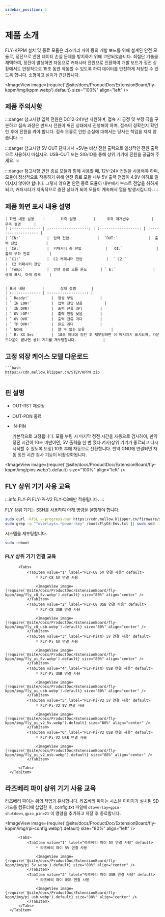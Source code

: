 ```yaml
---
sidebar_position: 1
---
```







# 제품 소개

  FLY-KPPM 설치 및 종료 모듈은 라즈베리 파이 등의 개발 보드를 위해 설계된 안전 모듈로, 정전으로 인한 데이터 손실 문제를 방지하기 위해 고안되었습니다. 최첨단 기술을 채택하여, 정전이 발생하면 자동으로 커패시터 전원으로 전환하여 개발 보드가 정전 상황에서도 안정적으로 15초 동안 작동할 수 있도록 하여 데이터를 안전하게 저장할 수 있도록 합니다. 소형이고 설치가 간단합니다.

  <ImageView image={require('@site/docs/ProductDoc/ExtensionBoard/fly-kppm/img/kppm.webp').default} size="100%" align="left" />


## 제품 주의사항

  :::danger 참고사항
  입력 전원은 DC12-24V만 지원하며, 접속 시 긍정 및 부정 극을 구분하고 접속 과정은 반드시 전원이 꺼진 상태에서 진행해야 하며, 접속이 정확한지 확인한 후에 전원을 켜야 합니다. 접속 오류로 인한 손실에 대해서는 당사는 책임을 지지 않습니다.
  :::

  :::danger 참고사항
  5V OUT 단자에서 +5V는 비상 전원 출력으로 일상적인 전원 출력으로 사용하지 마십시오. USB-OUT 또는 SIG/IO를 통해 상위 기기에 전원을 공급해 주세요.
  :::

  :::danger 참고사항
  안전 종료 모듈과 함께 사용할 때, 12V-24V 전원을 사용해야 하며, 모듈이 정상적으로 작동하기 위해 안전 종료 모듈 내부 5V 출력 전압이 4.9V 이하로 떨어지지 않아야 합니다. 그렇지 않으면 안전 종료 모듈이 내부에서 부스트 전압을 취하게 되고, 커패시터가 지속적으로 충전 상태가 되어 모듈이 계속해서 열을 발생시킵니다.
  :::


## 제품 화면 표시 내용 설명


    | 화면 내용 설명    |       좌측 설명        |     우측 매개변수          |        우측 설명      |
    | :------------- | :------------------: | :------------------: | :------------------: |
    | `IN:`            |  입력 전압             |  `OUT:`              |  출력 전압             |
    | `CA:`            |  커패시터 총 전압           |  `OI:`               |  출력 부하 전류         |
    | `C1:`            |  C1 커패시터 전압           |  ` C2:`                |  C2 커패시터 전압           | 
    | `Temp:`          |  안전 종료 모듈 온도      | ` E:`                 |  상태 표시, 아래 참조    | 


    | 표시 내용        |       상태 설명       |
    | :------------- | :-----------------: | 
    | ` Ready!`          |  정상 부팅            |
    | ` IN LOW!`         |  입력 전압 낮음          |
    | ` IN OVR!`         |  출력 전류 과다        |
    | ` OV LOE!`         |  출력 전압 낮음        |
    | ` OV OVR`          |  출력 전류 과다        |
    | ` TP OVR!`         |  온도 과다            |
    | ` NONE `           |  알 수 없는 오류            |
    | ` R: XX Sec `      |  10초 이내에 정전 후 재부팅하면 이 메시지가 표시되며, 카운트다운이 끝나면 상위 기기를 재부팅합니다.            |

## 고정 외장 케이스 모델 다운로드

    ```bash
    https://cdn.mellow.klipper.cn/STEP/KPPM.zip
    ```

## 핀 설명

  * OUT-RST 재설정
  * OUT-PDN 종료

  * IN-PIN 

    기본적으로 고정됩니다. 모듈 부팅 시 마지막 정전 시간을 자동으로 검사하여,
  만약 정전 시간이 10초 미만이면, 5V 출력을 한 번 껐다 켜서(상위 기기가 종료되고 다시 시작할 수 있도록 보장) 10초 후에 자동으로 전환합니다.
  만약 GND에 연결되면 자동 정전 시간 검사 기능이 비활성화됩니다.

  <ImageView image={require('@site/docs/ProductDoc/ExtensionBoard/fly-kppm/img/pins.webp').default} size="100%" align="left" />

## FLY 상위 기기 사용 교육

  :::info
  FLY-Pi FLY-Pi-V2 FLY-C8에만 적용됩니다.
  :::

  FLY 상위 기기는 SSH를 사용하여 아래 명령을 실행해야 합니다.

  ```bash
  sudo curl -kfSL --progress-bar https://cdn.mellow.klipper.cn/firmware/sun50i-h5-power-key.dtbo -o /boot/dtb/allwinner/overlay/sun50i-h5-power-key.dtbo
  sudo grep -q "^overlays=.*power-key" /boot/FlyOS-Env.txt || sudo sed -i '/^overlays=/ s/$/ power-key/' /boot/FlyOS-Env.txt
  ```

  시스템을 재부팅합니다.

  ```bash
  sudo reboot
  ```
  
### FLY 상위 기기 연결 교육

  <Tabs>
      <TabItem value="serial" label="FLY 상위 기기 연결 교육" default>

          <Tabs>
              <TabItem value="1" label="FLY-C8 5V 연결 사용" default>
                  * FLY-C8 5V 연결 사용

                  <ImageView image={require('@site/docs/ProductDoc/ExtensionBoard/fly-kppm/img/fly_c8_5v.webp').default} size="80%" align="center" />
              </TabItem>
              <TabItem value="2" label="FLY-C8 USB 연결 사용" default>
                  * FLY-C8 USB 연결 사용

                  <ImageView image={require('@site/docs/ProductDoc/ExtensionBoard/fly-kppm/img/fly_c8_usb.webp').default} size="80%" align="center" />
              </TabItem>
              <TabItem value="3" label="FLY-Pi(π) 5V 연결 사용" default>
                  * FLY-Pi 5V 연결 사용

                  <ImageView image={require('@site/docs/ProductDoc/ExtensionBoard/fly-kppm/img/fly_pi_5v.webp').default} size="80%" align="center" />
              </TabItem>
              <TabItem value="4" label="FLY-Pi(π) USB 연결 사용" default>
                  * FLY-Pi USB 연결 사용

                  <ImageView image={require('@site/docs/ProductDoc/ExtensionBoard/fly-kppm/img/fly_pi_usb.webp').default} size="80%" align="center" />
              </TabItem>
              <TabItem value="5" label="FLY-Pi-V2 5V 연결 사용" default>
                  * FLY-Pi-V2 5V 연결 사용

                  <ImageView image={require('@site/docs/ProductDoc/ExtensionBoard/fly-kppm/img/fly_pi_v2_5v.webp').default} size="80%" align="center" />
              </TabItem>
              <TabItem value="6" label="FLY-Pi-V2 USB 연결 사용" default>
                  * FLY-Pi-V2 USB 연결 사용

                  <ImageView image={require('@site/docs/ProductDoc/ExtensionBoard/fly-kppm/img/fly_pi_v2_usb.webp').default} size="80%" align="center" />
              </TabItem>
            
          </Tabs>
      </TabItem>
  </Tabs>

## 라즈베리 파이 상위 기기 사용 교육

  라즈베리 파이는 위의 작업과 유사합니다. 라즈베리 파이는 시스템 이미지가 설치된 SD 카드를 컴퓨터에 삽입한 후, config.txt 파일에 `dtoverlay=gpio-shutdown,gpio_pin=21` 이 명령을 추가하고 저장 후 종료합니다.

  <ImageView image={require('@site/docs/ProductDoc/ExtensionBoard/fly-kppm/img/rpi-config.webp').default} size="80%" align="left" />

  

  <Tabs>
      <TabItem value="serial" label="라즈베리 파이 상위 기기 연결 교육" default>

          <Tabs>
              <TabItem value="1" label="라즈베리 파이 5V 연결 사용" default>
                  * 라즈베리 파이 5V 연결 사용

                  <ImageView image={require('@site/docs/ProductDoc/ExtensionBoard/fly-kppm/img/pi_5v.webp').default} size="80%" align="center" />
              </TabItem>
              <TabItem value="2" label="라즈베리 파이 USB 연결 사용" default>
                  * 라즈베리 파이 USB 연결 사용

                  <ImageView image={require('@site/docs/ProductDoc/ExtensionBoard/fly-kppm/img/pi_usb.webp').default} size="80%" align="center" />
              </TabItem>
          </Tabs>
      </TabItem>
  </Tabs>
